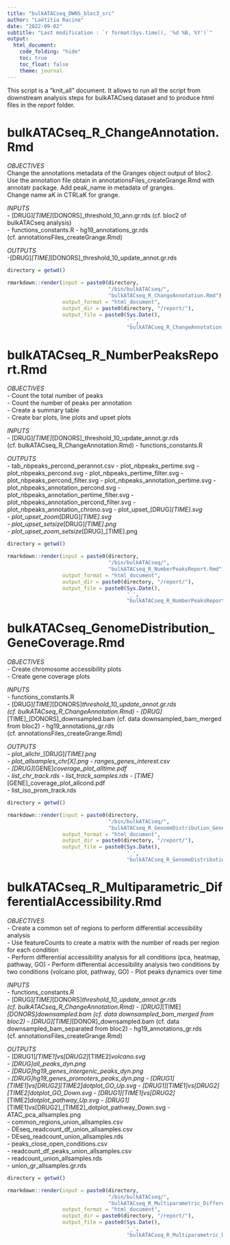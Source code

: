 ```yaml
---
title: "bulkATACseq_DWNS_bloc3_src"
author: "Laëtitia Racine"
date: "2022-09-02"
subtitle: "Last modification : `r format(Sys.time(), '%d %B, %Y')`"
output:
  html_document:
    code_folding: "hide"
    toc: true
    toc_float: false
    theme: journal
---
```


This script is a "knit_all" document. It allows to run all the script from downstream analysis steps for bulkATACseq dataset and to produce html files in the *report* folder.    
  

# bulkATACseq_R_ChangeAnnotation.Rmd

*OBJECTIVES*        
Change the annotations metadata of the Granges object output of bloc2.
Use the annotation file obtain in annotationsFiles_createGrange.Rmd with annotatr package.
Add peak_name in metadata of granges.  
Change name aK in CTRLaK for grange.  
   
*INPUTS*  
- [DRUG]_[TIME]_[DONORS]_threshold_10_ann.gr.rds (cf. bloc2 of bulkATACseq analysis)  
- functions_constants.R 
- hg19_annotations_gr.rds (cf. annotationsFiles_createGrange.Rmd)  

*OUTPUTS*    
-[DRUG]_[TIME]_[DONORS]_threshold_10_update_annot.gr.rds
  
```r

directory = getwd()

rmarkdown::render(input = paste0(directory, 
                                 "/bin/bulkATACseq/", 
                                 "bulkATACseq_R_ChangeAnnotation.Rmd"),
                  output_format = "html_document",
                  output_dir = paste0(directory, "/report/"),
                  output_file = paste0(Sys.Date(), 
                                       '_', 
                                       "bulkATACseq_R_ChangeAnnotation.html"))

```


# bulkATACseq_R_NumberPeaksReport.Rmd

*OBJECTIVES*    
 - Count the total number of peaks  
 - Count the number of peaks per annotation  
 - Create a summary table  
 - Create bar plots, line plots and upset plots
  
*INPUTS*          
- [DRUG]_[TIME]_[DONORS]_threshold_10_update_annot.gr.rds (cf. bulkATACseq_R_ChangeAnnotation.Rmd)
- functions_constants.R
    
*OUTPUTS*    
- tab_nbpeaks_percond_perannot.csv
- plot_nbpeaks_pertime.svg
- plot_nbpeaks_percond.svg
- plot_nbpeaks_pertime_filter.svg
- plot_nbpeaks_percond_filter.svg
- plot_nbpeaks_annotation_pertime.svg
- plot_nbpeaks_annotation_percond.svg
- plot_nbpeaks_annotation_pertime_filter.svg
- plot_nbpeaks_annotation_percond_filter.svg
- plot_nbpeaks_annotation_chrono.svg
- plot_upset_[DRUG]_[TIME].svg  
- plot_upset_zoom_[DRUG]_[TIME].svg  
- plot_upset_setsize_[DRUG]_[TIME].png   
- plot_upset_zoom_setsize_[DRUG]_[TIME].png  
  
```r

directory = getwd()

rmarkdown::render(input = paste0(directory, 
                                 "/bin/bulkATACseq/", 
                                 "bulkATACseq_R_NumberPeaksReport.Rmd"),
                  output_format = "html_document",
                  output_dir = paste0(directory, "/report/"),
                  output_file = paste0(Sys.Date(), 
                                       '_', 
                                       "bulkATACseq_R_NumberPeaksReport.html"))

```


# bulkATACseq_GenomeDistribution_GeneCoverage.Rmd

*OBJECTIVES*    
 - Create chromosome accessibility plots  
 - Create gene coverage plots  
      
*INPUTS*        
- functions_constants.R       
- [DRUG]_[TIME]_[DONORS]_threshold_10_update_annot.gr.rds (cf. bulkATACseq_R_ChangeAnnotation.Rmd)
- [DRUG]_[TIME]_[DONORS]_downsampled.bam (cf. data downsampled_bam_merged from bloc2)
- hg19_annotations_gr.rds (cf. annotationsFiles_createGrange.Rmd)  

*OUTPUTS*        
- plot_allchr_[DRUG]_[TIME].png  
- plot_allsamples_chr[X].png
- ranges_genes_interest.csv  
- [DRUG]_[GENE]_coverage_plot_alltime.pdf  
- list_chr_track.rds
- list_track_samples.rds 
- [TIME]_[GENE]_coverage_plot_allcond.pdf  
- list_iso_prom_track.rds
  
```r

directory = getwd()

rmarkdown::render(input = paste0(directory, 
                                 "/bin/bulkATACseq/", 
                                 "bulkATACseq_R_GenomeDistribution_GeneCoverage.Rmd"),
                  output_format = "html_document",
                  output_dir = paste0(directory, "/report/"),
                  output_file = paste0(Sys.Date(), 
                                       '_', 
                                       "bulkATACseq_R_GenomeDistribution_GeneCoverage.html"))

```


# bulkATACseq_R_Multiparametric_DifferentialAccessibility.Rmd

*OBJECTIVES*  
- Create a common set of regions to perform differential accessibility analysis  
- Use featureCounts to create a matrix with the number of reads per region for each condition  
- Perform differential accessibility analysis for all conditions (pca, heatmap, pathway, GO)
- Perform differential accessibility analysis two conditions by two conditions (volcano plot, pathway, GO)
- Plot peaks dynamics over time  
    
*INPUTS*    
- functions_constants.R  
- [DRUG]_[TIME]_[DONORS]_threshold_10_update_annot.gr.rds (cf. bulkATACseq_R_ChangeAnnotation.Rmd)
- [DRUG]_[TIME]_[DONORS]_downsampled.bam (cf. data downsampled_bam_merged from bloc2)
- [DRUG]_[TIME]_[DONOR]_downsampled.bam (cf. data downsampled_bam_separated from bloc2)
- hg19_annotations_gr.rds (cf. annotationsFiles_createGrange.Rmd)  

*OUTPUTS*  
- [DRUG1]_[TIME1]_vs_[DRUG2]_[TIME2]_volcano.svg  
- [DRUG]_all_peaks_dyn.png  
- [DRUG]_hg19_genes_intergenic_peaks_dyn.png  
- [DRUG]_hg19_genes_promoters_peaks_dyn.png
- [DRUG1]_[TIME1]_vs_[DRUG2]_[TIME2]_dotplot_GO_Up.svg
- [DRUG1]_[TIME1]_vs_[DRUG2]_[TIME2]_dotplot_GO_Down.svg
- [DRUG1]_[TIME1]_vs_[DRUG2]_[TIME2]_dotplot_pathway_Up.svg
- [DRUG1]_[TIME1]_vs_[DRUG2]_[TIME2]_dotplot_pathway_Down.svg 
- ATAC_pca_allsamples.png  
- common_regions_union_allsamples.csv  
- DEseq_readcount_df_union_allsamples.csv  
- DEseq_readcount_union_allsamples.rds  
- peaks_close_open_conditions.csv  
- readcount_df_peaks_union_allsamples.csv  
- readcount_union_allsamples.rds  
- union_gr_allsamples.gr.rds

```r

directory = getwd()

rmarkdown::render(input = paste0(directory, 
                                 "/bin/bulkATACseq/", 
                                 "bulkATACseq_R_Multiparametric_DifferentialAccessibility.Rmd"),
                  output_format = "html_document",
                  output_dir = paste0(directory, "/report/"),
                  output_file = paste0(Sys.Date(), 
                                       '_', 
                                       "bulkATACseq_R_Multiparametric_DifferentialAccessibility.html"))

```


